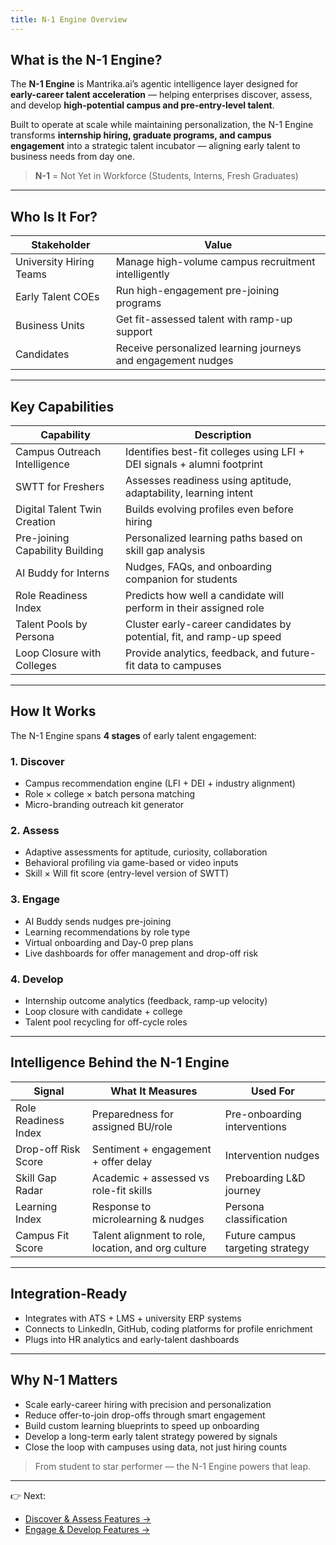 ```yaml
---
title: N-1 Engine Overview
---
```


## What is the N-1 Engine?

The **N-1 Engine** is Mantrika.ai’s agentic intelligence layer designed for **early-career talent acceleration** — helping enterprises discover, assess, and develop **high-potential campus and pre-entry-level talent**.

Built to operate at scale while maintaining personalization, the N-1 Engine transforms **internship hiring, graduate programs, and campus engagement** into a strategic talent incubator — aligning early talent to business needs from day one.

> **N-1** = Not Yet in Workforce (Students, Interns, Fresh Graduates)

---

## Who Is It For?

| Stakeholder | Value |
|-------------|-------|
| University Hiring Teams | Manage high-volume campus recruitment intelligently |
| Early Talent COEs | Run high-engagement pre-joining programs |
| Business Units | Get fit-assessed talent with ramp-up support |
| Candidates | Receive personalized learning journeys and engagement nudges |

---

## Key Capabilities

| Capability | Description |
|------------|-------------|
| Campus Outreach Intelligence | Identifies best-fit colleges using LFI + DEI signals + alumni footprint |
| SWTT for Freshers | Assesses readiness using aptitude, adaptability, learning intent |
| Digital Talent Twin Creation | Builds evolving profiles even before hiring |
| Pre-joining Capability Building | Personalized learning paths based on skill gap analysis |
| AI Buddy for Interns | Nudges, FAQs, and onboarding companion for students |
| Role Readiness Index | Predicts how well a candidate will perform in their assigned role |
| Talent Pools by Persona | Cluster early-career candidates by potential, fit, and ramp-up speed |
| Loop Closure with Colleges | Provide analytics, feedback, and future-fit data to campuses |

---

## How It Works

The N-1 Engine spans **4 stages** of early talent engagement:

### 1. **Discover**
- Campus recommendation engine (LFI + DEI + industry alignment)
- Role × college × batch persona matching
- Micro-branding outreach kit generator

### 2. **Assess**
- Adaptive assessments for aptitude, curiosity, collaboration
- Behavioral profiling via game-based or video inputs
- Skill × Will fit score (entry-level version of SWTT)

### 3. **Engage**
- AI Buddy sends nudges pre-joining
- Learning recommendations by role type
- Virtual onboarding and Day-0 prep plans
- Live dashboards for offer management and drop-off risk

### 4. **Develop**
- Internship outcome analytics (feedback, ramp-up velocity)
- Loop closure with candidate + college
- Talent pool recycling for off-cycle roles

---

## Intelligence Behind the N-1 Engine

| Signal | What It Measures | Used For |
|--------|------------------|----------|
| Role Readiness Index | Preparedness for assigned BU/role | Pre-onboarding interventions |
| Drop-off Risk Score | Sentiment + engagement + offer delay | Intervention nudges |
| Skill Gap Radar | Academic + assessed vs role-fit skills | Preboarding L&D journey |
| Learning Index | Response to microlearning & nudges | Persona classification |
| Campus Fit Score | Talent alignment to role, location, and org culture | Future campus targeting strategy |

---

## Integration-Ready

- Integrates with ATS + LMS + university ERP systems
- Connects to LinkedIn, GitHub, coding platforms for profile enrichment
- Plugs into HR analytics and early-talent dashboards

---

## Why N-1 Matters

- Scale early-career hiring with precision and personalization  
- Reduce offer-to-join drop-offs through smart engagement  
- Build custom learning blueprints to speed up onboarding  
- Develop a long-term early talent strategy powered by signals  
- Close the loop with campuses using data, not just hiring counts

> From student to star performer — the N-1 Engine powers that leap.

---

👉 Next:
- [Discover & Assess Features →](/n1-engine/discover-assess)
- [Engage & Develop Features →](/n1-engine/engage-develop)

